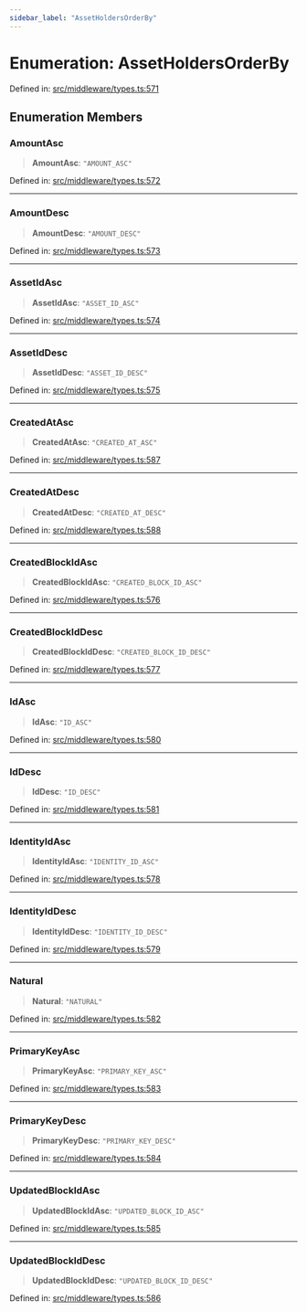 ```yaml
---
sidebar_label: "AssetHoldersOrderBy"
---
```


# Enumeration: AssetHoldersOrderBy

Defined in: [src/middleware/types.ts:571](https://github.com/PolymeshAssociation/polymesh-sdk/blob/bee6a2fe7a8ce5db42a6982e793782182cde2153/src/middleware/types.ts#L571)

## Enumeration Members

### AmountAsc

> **AmountAsc**: `"AMOUNT_ASC"`

Defined in: [src/middleware/types.ts:572](https://github.com/PolymeshAssociation/polymesh-sdk/blob/bee6a2fe7a8ce5db42a6982e793782182cde2153/src/middleware/types.ts#L572)

***

### AmountDesc

> **AmountDesc**: `"AMOUNT_DESC"`

Defined in: [src/middleware/types.ts:573](https://github.com/PolymeshAssociation/polymesh-sdk/blob/bee6a2fe7a8ce5db42a6982e793782182cde2153/src/middleware/types.ts#L573)

***

### AssetIdAsc

> **AssetIdAsc**: `"ASSET_ID_ASC"`

Defined in: [src/middleware/types.ts:574](https://github.com/PolymeshAssociation/polymesh-sdk/blob/bee6a2fe7a8ce5db42a6982e793782182cde2153/src/middleware/types.ts#L574)

***

### AssetIdDesc

> **AssetIdDesc**: `"ASSET_ID_DESC"`

Defined in: [src/middleware/types.ts:575](https://github.com/PolymeshAssociation/polymesh-sdk/blob/bee6a2fe7a8ce5db42a6982e793782182cde2153/src/middleware/types.ts#L575)

***

### CreatedAtAsc

> **CreatedAtAsc**: `"CREATED_AT_ASC"`

Defined in: [src/middleware/types.ts:587](https://github.com/PolymeshAssociation/polymesh-sdk/blob/bee6a2fe7a8ce5db42a6982e793782182cde2153/src/middleware/types.ts#L587)

***

### CreatedAtDesc

> **CreatedAtDesc**: `"CREATED_AT_DESC"`

Defined in: [src/middleware/types.ts:588](https://github.com/PolymeshAssociation/polymesh-sdk/blob/bee6a2fe7a8ce5db42a6982e793782182cde2153/src/middleware/types.ts#L588)

***

### CreatedBlockIdAsc

> **CreatedBlockIdAsc**: `"CREATED_BLOCK_ID_ASC"`

Defined in: [src/middleware/types.ts:576](https://github.com/PolymeshAssociation/polymesh-sdk/blob/bee6a2fe7a8ce5db42a6982e793782182cde2153/src/middleware/types.ts#L576)

***

### CreatedBlockIdDesc

> **CreatedBlockIdDesc**: `"CREATED_BLOCK_ID_DESC"`

Defined in: [src/middleware/types.ts:577](https://github.com/PolymeshAssociation/polymesh-sdk/blob/bee6a2fe7a8ce5db42a6982e793782182cde2153/src/middleware/types.ts#L577)

***

### IdAsc

> **IdAsc**: `"ID_ASC"`

Defined in: [src/middleware/types.ts:580](https://github.com/PolymeshAssociation/polymesh-sdk/blob/bee6a2fe7a8ce5db42a6982e793782182cde2153/src/middleware/types.ts#L580)

***

### IdDesc

> **IdDesc**: `"ID_DESC"`

Defined in: [src/middleware/types.ts:581](https://github.com/PolymeshAssociation/polymesh-sdk/blob/bee6a2fe7a8ce5db42a6982e793782182cde2153/src/middleware/types.ts#L581)

***

### IdentityIdAsc

> **IdentityIdAsc**: `"IDENTITY_ID_ASC"`

Defined in: [src/middleware/types.ts:578](https://github.com/PolymeshAssociation/polymesh-sdk/blob/bee6a2fe7a8ce5db42a6982e793782182cde2153/src/middleware/types.ts#L578)

***

### IdentityIdDesc

> **IdentityIdDesc**: `"IDENTITY_ID_DESC"`

Defined in: [src/middleware/types.ts:579](https://github.com/PolymeshAssociation/polymesh-sdk/blob/bee6a2fe7a8ce5db42a6982e793782182cde2153/src/middleware/types.ts#L579)

***

### Natural

> **Natural**: `"NATURAL"`

Defined in: [src/middleware/types.ts:582](https://github.com/PolymeshAssociation/polymesh-sdk/blob/bee6a2fe7a8ce5db42a6982e793782182cde2153/src/middleware/types.ts#L582)

***

### PrimaryKeyAsc

> **PrimaryKeyAsc**: `"PRIMARY_KEY_ASC"`

Defined in: [src/middleware/types.ts:583](https://github.com/PolymeshAssociation/polymesh-sdk/blob/bee6a2fe7a8ce5db42a6982e793782182cde2153/src/middleware/types.ts#L583)

***

### PrimaryKeyDesc

> **PrimaryKeyDesc**: `"PRIMARY_KEY_DESC"`

Defined in: [src/middleware/types.ts:584](https://github.com/PolymeshAssociation/polymesh-sdk/blob/bee6a2fe7a8ce5db42a6982e793782182cde2153/src/middleware/types.ts#L584)

***

### UpdatedBlockIdAsc

> **UpdatedBlockIdAsc**: `"UPDATED_BLOCK_ID_ASC"`

Defined in: [src/middleware/types.ts:585](https://github.com/PolymeshAssociation/polymesh-sdk/blob/bee6a2fe7a8ce5db42a6982e793782182cde2153/src/middleware/types.ts#L585)

***

### UpdatedBlockIdDesc

> **UpdatedBlockIdDesc**: `"UPDATED_BLOCK_ID_DESC"`

Defined in: [src/middleware/types.ts:586](https://github.com/PolymeshAssociation/polymesh-sdk/blob/bee6a2fe7a8ce5db42a6982e793782182cde2153/src/middleware/types.ts#L586)
